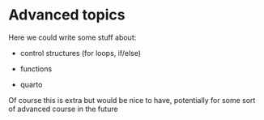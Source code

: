 # Advanced topics

Here we could write some stuff about:

-   control structures (for loops, if/else)

-   functions

-   quarto

Of course this is extra but would be nice to have, potentially for some sort of advanced course in the future